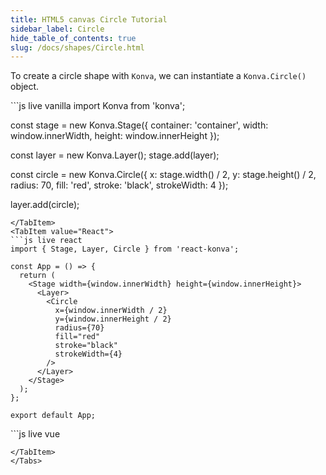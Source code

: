 ```yaml
---
title: HTML5 canvas Circle Tutorial
sidebar_label: Circle
hide_table_of_contents: true
slug: /docs/shapes/Circle.html
---
```


To create a circle shape with `Konva`, we can instantiate a `Konva.Circle()` object.


<Tabs>
  <TabItem value="Vanilla" default>
```js live vanilla
import Konva from 'konva';

const stage = new Konva.Stage({
  container: 'container',
  width: window.innerWidth,
  height: window.innerHeight
});

const layer = new Konva.Layer();
stage.add(layer);

const circle = new Konva.Circle({
  x: stage.width() / 2,
  y: stage.height() / 2,
  radius: 70,
  fill: 'red',
  stroke: 'black',
  strokeWidth: 4
});

layer.add(circle);
```
</TabItem>
<TabItem value="React">
```js live react
import { Stage, Layer, Circle } from 'react-konva';

const App = () => {
  return (
    <Stage width={window.innerWidth} height={window.innerHeight}>
      <Layer>
        <Circle
          x={window.innerWidth / 2}
          y={window.innerHeight / 2}
          radius={70}
          fill="red"
          stroke="black"
          strokeWidth={4}
        />
      </Layer>
    </Stage>
  );
};

export default App;
```
</TabItem>
<TabItem value="Vue">
```js live vue
<template>
  <v-stage :config="stageSize">
    <v-layer>
      <v-circle :config="circleConfig" />
    </v-layer>
  </v-stage>
</template>

<script setup>
const stageSize = {
  width: window.innerWidth,
  height: window.innerHeight
};

const circleConfig = {
  x: window.innerWidth / 2,
  y: window.innerHeight / 2,
  radius: 70,
  fill: 'red',
  stroke: 'black',
  strokeWidth: 4
};
</script>
```
</TabItem>
</Tabs>

